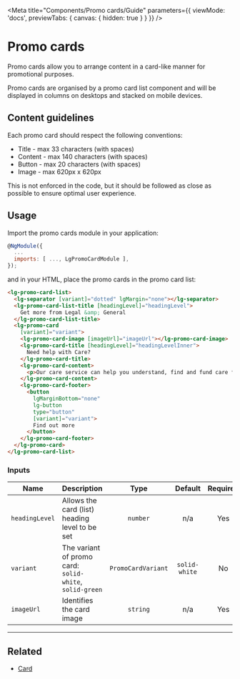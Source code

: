 
<Meta title="Components/Promo cards/Guide" parameters={{ viewMode: 'docs', previewTabs: { canvas: { hidden: true } } }} />

# Promo cards

<p class="standfirst">Promo cards allow you to arrange content in a card-like manner for promotional purposes.</p>

Promo cards are organised by a promo card list component and will be displayed in columns on desktops and stacked on mobile devices.

## Content guidelines

Each promo card should respect the following conventions:

- Title - max 33 characters (with spaces)
- Content - max 140 characters (with spaces)
- Button - max 20 characters (with spaces)
- Image - max 620px x 620px

This is not enforced in the code, but it should be followed as close as possible to ensure optimal user experience.

## Usage

Import the promo cards module in your application:

```js
@NgModule({
  ...
  imports: [ ..., LgPromoCardModule ],
});
```

and in your HTML, place the promo cards in the promo card list:

```html
<lg-promo-card-list>
  <lg-separator [variant]="dotted" lgMargin="none"></lg-separator>
  <lg-promo-card-list-title [headingLevel]="headingLevel">
    Get more from Legal &amp; General
  </lg-promo-card-list-title>
  <lg-promo-card
    [variant]="variant">
    <lg-promo-card-image [imageUrl]="imageUrl"></lg-promo-card-image>
    <lg-promo-card-title [headingLevel]="headingLevelInner">
      Need help with Care?
    </lg-promo-card-title>
    <lg-promo-card-content>
      <p>Our care service can help you understand, find and fund care for you or a loved one.</p>
    </lg-promo-card-content>
    <lg-promo-card-footer>
      <button
        lgMarginBottom="none"
        lg-button
        type="button"
        [variant]="variant">
        Find out more
      </button>
    </lg-promo-card-footer>
  </lg-promo-card>
</lg-promo-card-list>
```

### Inputs

| Name           | Description                                             |        Type        |    Default    | Required |
|----------------|---------------------------------------------------------|:------------------:|:-------------:|:--------:|
| `headingLevel` | Allows the card (list) heading level to be set          |      `number`      |      n/a      |   Yes    |
| `variant`      | The variant of promo card: `solid-white`, `solid-green` | `PromoCardVariant` | `solid-white` |    No    |
| `imageUrl`     | Identifies the card image                               |      `string`      |      n/a      |   Yes    |

---

## Related

- [Card](./?path=/docs/components-card-guide--page)

<Feedback />
